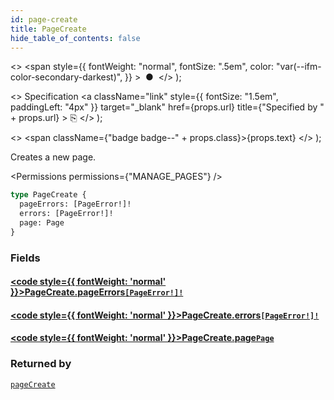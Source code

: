 ```yaml
---
id: page-create
title: PageCreate
hide_table_of_contents: false
---
```


  <>
    <span
      style={{
        fontWeight: "normal",
        fontSize: ".5em",
        color: "var(--ifm-color-secondary-darkest)",
      }}
    >
      &nbsp;●&nbsp;
    </span>
  </>
);

  <>
    Specification
    <a
      className="link"
      style={{ fontSize: "1.5em", paddingLeft: "4px" }}
      target="\_blank"
      href={props.url}
      title={"Specified by " + props.url}
    >
      ⎘
    </a>
  </>
);

  <>
    <span className={"badge badge--" + props.class}>{props.text}</span>
  </>
);

Creates a new page.

<Permissions permissions={"MANAGE_PAGES"} />

```graphql
type PageCreate {
  pageErrors: [PageError!]!
  errors: [PageError!]!
  page: Page
}
```

### Fields

#### [<code style={{ fontWeight: 'normal' }}>PageCreate.<b>pageErrors</b></code>](#)<Bullet />[`[PageError!]!`](../../../api-reference/pages/objects/page-error) <Badge class="secondary" text="non-null"/> <Badge class="secondary" text="object"/> <Badge class="secondary" text="pages"/>

>

#### [<code style={{ fontWeight: 'normal' }}>PageCreate.<b>errors</b></code>](#)<Bullet />[`[PageError!]!`](../../../api-reference/pages/objects/page-error) <Badge class="secondary" text="non-null"/> <Badge class="secondary" text="object"/> <Badge class="secondary" text="pages"/>

>

#### [<code style={{ fontWeight: 'normal' }}>PageCreate.<b>page</b></code>](#)<Bullet />[`Page`](../../../api-reference/pages/objects/page) <Badge class="secondary" text="object"/> <Badge class="secondary" text="pages"/>

>

### Returned by

[`pageCreate`](../../../api-reference/pages/mutations/page-create) <Badge class="secondary" text="mutation"/>

